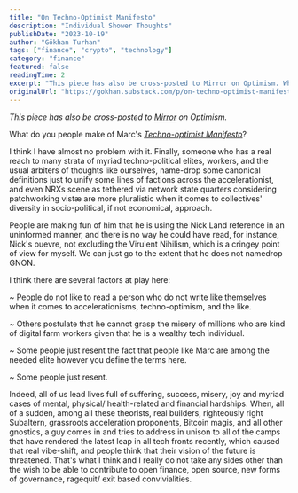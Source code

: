 ```yaml
---
title: "On Techno-Optimist Manifesto"
description: "Individual Shower Thoughts"
publishDate: "2023-10-19"
author: "Gökhan Turhan"
tags: ["finance", "crypto", "technology"]
category: "finance"
featured: false
readingTime: 2
excerpt: "This piece has also be cross-posted to Mirror on Optimism. What do you people make of Marc's Techno-optimist..."
originalUrl: "https://gokhan.substack.com/p/on-techno-optimist-manifesto"
---
```


*This piece has also be cross-posted to [Mirror](https://gokhan.mirror.xyz/9aaStSjUBWYc1vJXFG31wifIiR35YMJDG6IVTbk6RCo) on Optimism.*

What do you people make of Marc's *[Techno-optimist Manifesto](https://a16z.com/the-techno-optimist-manifesto/)*?

I think I have almost no problem with it. Finally, someone who has a real reach to many strata of myriad techno-political elites, workers, and the usual arbiters of thoughts like ourselves, name-drop some canonical definitions just to unify some lines of factions across the accelerationist, and even NRXs scene as tethered via network state quarters considering patchworking vistæ are more pluralistic when it comes to collectives' diversity in socio-political, if not economical, approach.

People are making fun of him that he is using the Nick Land reference in an uninformed manner, and there is no way he could have read, for instance, Nick's ouevre, not excluding the Virulent Nihilism, which is a cringey point of view for myself. We can just go to the extent that he does not namedrop GNON.

I think there are several factors at play here:

~ People do not like to read a person who do not write like themselves when it comes to accelerationisms, techno-optimism, and the like.

~ Others postulate that he cannot grasp the misery of millions who are kind of digital farm workers given that he is a wealthy tech individual.

~ Some people just resent the fact that people like Marc are among the needed elite however you define the terms here.

~ Some people just resent.

Indeed, all of us lead lives full of suffering, success, misery, joy and myriad cases of mental, physical/ health-related and financial hardships. When, all of a sudden, among all these theorists, real builders, righteously right Subaltern, grassroots acceleration proponents, Bitcoin magis, and all other gnostics, a guy comes in and tries to address in unison to all of the camps that have rendered the latest leap in all tech fronts recently, which caused that real vibe-shift, and people think that their vision of the future is threatened. That's what I think and I really do not take any sides other than the wish to be able to contribute to open finance, open source, new forms of governance, ragequit/ exit based convivialities.